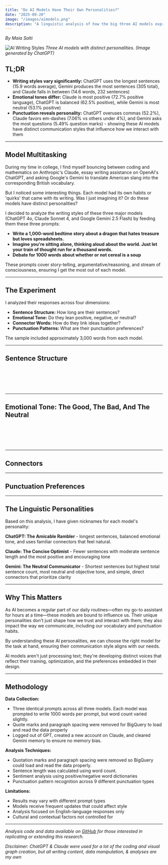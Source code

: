 ```yaml
---
title: "Do AI Models Have Their Own Personalities?"
date: "2025-09-20"
image: "/images/aimodels.png"
description: "A linguistic analysis of how the big three AI models express themselves differently."
---
```

*By Maia Salti*

![AI Writing Styles](/images/aimodels.png)
*Three AI models with distinct personalities. (Image generated by ChatGPT)*

## TL;DR
- **Writing styles vary significantly:** ChatGPT uses the longest sentences (15.9 words average), Gemini produces the most sentences (305 total), and Claude falls in between (14.6 words, 232 sentences)
- **Emotional tones differ:** Claude is most positive (72.7% positive language), ChatGPT is balanced (62.5% positive), while Gemini is most neutral (53.1% positive)  
- **Punctuation reveals personality:** ChatGPT overuses commas (52.2%), Claude favors em-dashes (7.06% vs others under 4%), and Gemini asks the most questions (5.49% question marks) - showing these AI models have distinct communication styles that influence how we interact with them

---

## Model Multitasking

During my time in college, I find myself bouncing between coding and mathematics on Anthropic's Claude, essay writing assistance on OpenAI's ChatGPT, and asking Google's Gemini to translate American slang into the corresponding British vocabulary.

But I noticed some interesting things. Each model had its own habits or 'quirks' that came with its writing. Was I just imagining it? Or do these models have distinct personalities?

I decided to analyze the writing styles of these three major models (ChatGPT 4o, Claude Sonnet 4, and Google Gemini 2.5 Flash) by feeding them these three prompts:

- **Write a 1,000-word bedtime story about a dragon that hates treasure but loves spreadsheets.**
- **Imagine you're sitting alone, thinking aloud about the world. Just let your train of thought run for a thousand words.**
- **Debate for 1000 words about whether or not cereal is a soup**

These prompts cover story-telling, argumentative/reasoning, and stream of consciousness, ensuring I get the most out of each model.

---

## The Experiment

I analyzed their responses across four dimensions:

- **Sentence Structure:** How long are their sentences?
- **Emotional Tone:** Do they lean positive, negative, or neutral?
- **Connector Words:** How do they link ideas together?
- **Punctuation Patterns:** What are their punctuation preferences?

The sample included approximately 3,000 words from each model.

---

## Sentence Structure

<SentenceLengthComparison />
 
<br />
<br />
<br />
<br />

---

## Emotional Tone: The Good, The Bad, And The Neutral

<SentimentAnalysis />


<br />
<br />
<br />
<br />

---

## Connectors

<ConnectorWordsAnalysis />


---

## Punctuation Preferences

<PunctuationAnalysis />

---

## The Linguistic Personalities

Based on this analysis, I have given nicknames for each model's personality:

**ChatGPT: The Amicable Rambler** - longest sentences, balanced emotional tone, and uses familiar connectors that feel natural.

**Claude: The Concise Optimist** - Fewer sentences with moderate sentence length and the most positive and encouraging tone

**Gemini: The Neutral Communicator** - Shortest sentences but highest total sentence count, most neutral and objective tone, and simple, direct connectors that prioritize clarity

---

## Why This Matters

As AI becomes a regular part of our daily routines—often my go-to assistant for hours at a time—these models are bound to influence us. Their unique personalities don't just shape how we trust and interact with them; they also impact the way we communicate, including our vocabulary and punctuation habits.

By understanding these AI personalities, we can choose the right model for the task at hand, ensuring their communication style aligns with our needs.

AI models aren't just processing text; they're developing distinct voices that reflect their training, optimization, and the preferences embedded in their design.

---

## Methodology

**Data Collection:**
- Three identical prompts across all three models. Each model was prompted to write 1000 words per prompt, but word count varied slightly.
- Quote marks and paragraph spacing were removed for BigQuery to load and read the data properly
- Logged out of GPT, created a new account on Claude, and cleared Gemini memory to ensure no memory bias.

**Analysis Techniques:**
- Quotation marks and paragraph spacing were removed so BigQuery could load and read the data properly.
- Sentence length was calculated using word count.
- Sentiment analysis using positive/negative word dictionaries  
- Punctuation pattern recognition across 9 different punctuation types

**Limitations:**
- Results may vary with different prompt types
- Models receive frequent updates that could affect style
- Analysis focused on English-language responses only
- Cultural and contextual factors not controlled for

---

*Analysis code and data available on <u>[GitHub](https://github.com/maiasalti/data-by-maia)</u> for those interested in replicating or extending this research.*

*Disclaimer: ChatGPT & Claude were used for a lot of the coding and visual graph creation, but all writing content, data manipulation, & analyses are my own*